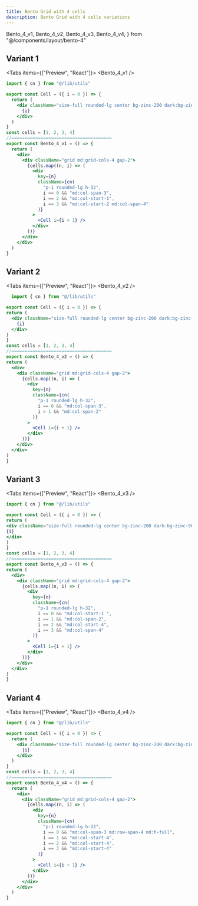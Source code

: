 ```yaml
---
title: Bento Grid with 4 cells
description: Bento Grid with 4 cells variations
---
```


  Bento_4_v1,
  Bento_4_v2,
  Bento_4_v3,
  Bento_4_v4,
} from "@/components/layout/bento-4"

## Variant 1

<Tabs items={["Preview", "React"]}>
  <Tab value="Preview">
    <Bento_4_v1 />
  </Tab>
  <Tab value="React">

```jsx
import { cn } from "@/lib/utils"

export const Cell = ({ i = 0 }) => {
  return (
    <div className="size-full rounded-lg center bg-zinc-200 dark:bg-zinc-900 text-xl">
      {i}
    </div>
  )
}
const cells = [1, 2, 3, 4]
//======================================
export const Bento_4_v1 = () => {
  return (
    <div>
      <div className="grid md:grid-cols-4 gap-2">
        {cells.map((n, i) => (
          <div
            key={n}
            className={cn(
              "p-1 rounded-lg h-32",
              i == 0 && "md:col-span-3",
              i == 2 && "md:col-start-1",
              i == 3 && "md:col-start-2 md:col-span-4"
            )}
          >
            <Cell i={i + 1} />
          </div>
        ))}
      </div>
    </div>
  )
}
```

</Tab>
</Tabs>
<Separator />

## Variant 2

<Tabs items={["Preview", "React"]}>
  <Tab value="Preview">
    <Bento_4_v2 />
  </Tab>
  <Tab value="React">
  ```jsx
    import { cn } from "@/lib/utils"

export const Cell = ({ i = 0 }) => {
  return (
    <div className="size-full rounded-lg center bg-zinc-200 dark:bg-zinc-900 text-xl">
      {i}
    </div>
  )
}
const cells = [1, 2, 3, 4]
//======================================
export const Bento_4_v2 = () => {
  return (
    <div>
      <div className="grid md:grid-cols-4 gap-2">
        {cells.map((n, i) => (
          <div
            key={n}
            className={cn(
              "p-1 rounded-lg h-32",
              i == 0 && "md:col-span-3",
              i > 1 && "md:col-span-2"
            )}
          >
            <Cell i={i + 1} />
          </div>
        ))}
      </div>
    </div>
  )
}

```
  </Tab>
</Tabs>
<Separator />

## Variant 3

<Tabs items={["Preview", "React"]}>
  <Tab value="Preview">
    <Bento_4_v3 />
  </Tab>
  <Tab value="React">
  ```jsx 
  import { cn } from "@/lib/utils"

export const Cell = ({ i = 0 }) => {
return (
<div className="size-full rounded-lg center bg-zinc-200 dark:bg-zinc-900 text-xl">
{i}
</div>
)
}
const cells = [1, 2, 3, 4]
//======================================
export const Bento_4_v3 = () => {
  return (
    <div>
      <div className="grid md:grid-cols-4 gap-2">
        {cells.map((n, i) => (
          <div
            key={n}
            className={cn(
              "p-1 rounded-lg h-32",
              i == 0 && "md:col-start-1 ",
              i == 1 && "md:col-span-2",
              i == 2 && "md:col-start-4",
              i == 3 && "md:col-span-4"
            )}
          >
            <Cell i={i + 1} />
          </div>
        ))}
      </div>
    </div>
  )
}
```
</Tab>
</Tabs>
<Separator />


## Variant 4

<Tabs items={["Preview", "React"]}>
<Tab value="Preview">
 <Bento_4_v4 />
</Tab>
<Tab value="React">
```jsx 
import { cn } from "@/lib/utils"

export const Cell = ({ i = 0 }) => {
  return (
    <div className="size-full rounded-lg center bg-zinc-200 dark:bg-zinc-900 text-xl">
      {i}
    </div>
  )
}
const cells = [1, 2, 3, 4]
//======================================
export const Bento_4_v4 = () => {
  return (
    <div>
      <div className="grid md:grid-cols-4 gap-2">
        {cells.map((n, i) => (
          <div
            key={n}
            className={cn(
              "p-1 rounded-lg h-32",
              i == 0 && "md:col-span-3 md:row-span-4 md:h-full",
              i == 1 && "md:col-start-4",
              i == 2 && "md:col-start-4",
              i == 3 && "md:col-start-4"
            )}
          >
            <Cell i={i + 1} />
          </div>
        ))}
      </div>
    </div>
  )
}
 ```
 </Tab>
</Tabs>
<Separator />


